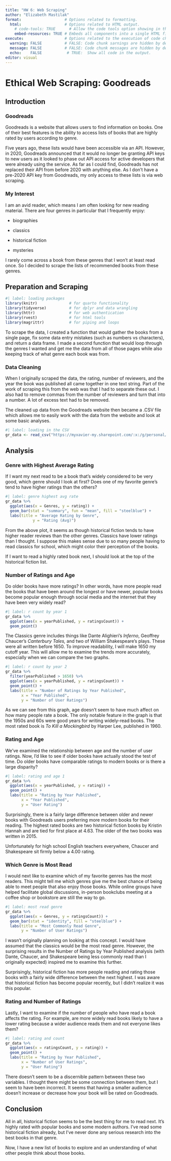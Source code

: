 ```yaml
---
title: "HW 6: Web Scraping"
author: "Elizabeth Mastilak"
format:                   # Options related to formatting.
  html:                   # Options related to HTML output.
    # code-tools: TRUE      # Allow the code tools option showing in the output.
    embed-resources: TRUE # Embeds all components into a single HTML file. 
execute:                  # Options related to the execution of code chunks.
  warning: FALSE          # FALSE: Code chunk sarnings are hidden by default.
  message: FALSE          # FALSE: Code chunk messages are hidden by default.
  echo:    FALSE           # TRUE:  Show all code in the output.
editor: visual
---
```


# Ethical Web Scraping: Goodreads

## Introduction

### Goodreads

Goodreads is a website that allows users to find information on books. One of their best features is the ability to access lists of books that are highly rated by users according to genre.

Five years ago, these lists would have been accessible via an API. However, in 2020, Goodreads announced that it would no longer be granting API keys to new users as it looked to phase out API access for active developers that were already using the service. As far as I could find, Goodreads has not replaced their API from before 2020 with anything else. As I don't have a pre-2020 API key from Goodreads, my only access to these lists is via web scraping.

### My Interest

I am an avid reader, which means I am often looking for new reading material. There are four genres in particular that I frequently enjoy:

-   biographies

-   classics

-   historical fiction

-   mysteries

I rarely come across a book from these genres that I won't at least read once. So I decided to scrape the lists of recommended books from these genres.

## Preparation and Scraping

```r
#| label: loading packages
library(knitr)              # for quarto functionality
library(tidyverse)          # for dplyr and data wrangling
library(httr)               # for web authentication
library(rvest)              # for html tools
library(magrittr)           # for piping and loops
```

To scrape the data, I created a function that would gather the books from a single page, fix some data entry mistakes (such as numbers vs characters), and return a data frame. I made a second function that would loop through the genres I wanted and get me the data from all of those pages while also keeping track of what genre each book was from.

### Data Cleaning

When I originally scraped the data, the rating, number of reviewers, and the year the book was published all came together in one text string. Part of the work of scraping this from the web was that I had to separate these out. I also had to remove commas from the number of reviewers and turn that into a number. A lot of excess text had to be removed.

The cleaned up data from the Goodreads website then became a .CSV file which allows me to easily work with the data from the website and look at some basic analyses.

```r
#| label: loading in the CSV
gr_data <- read_csv("https://myxavier-my.sharepoint.com/:x:/g/personal/mastilake_xavier_edu/EVTRpLfJsIdIijXkn217kNIBaHq5K9vIXL5DNPnYjbo2ag?download=1")
```

## Analysis

### Genre with Highest Average Rating

If I want my next read to be a book that's widely considered to be very good, which genre should I look at first? Does one of my favorite genre's tend to have higher ratings than the others?

```r
#| label: genre highest avg rate
gr_data %>% 
  ggplot(aes(x = Genres, y = rating)) +
  geom_bar(stat = "summary", fun = "mean", fill = "steelblue") +
  labs(title = "Average Rating by Genre", 
            y = "Rating (Avg)")
```

From the above plot, it seems as though historical fiction tends to have higher reader reviews than the other genres. Classics have lower ratings than I thought. I suppose this makes sense due to so many people having to read classics for school, which might color their perception of the books.

If I want to read a highly rated book next, I should look at the top of the historical fiction list.

### Number of Ratings and Age

Do older books have more ratings? In other words, have more people read the books that have been around the longest or have newer, popular books become popular enough through social media and the internet that they have been very widely read?

```r
#| label: r count by year 1
gr_data %>% 
  ggplot(aes(x = yearPublished, y = ratingsCount)) +
  geom_point()
```

The Classics genre includes things like Dante Alighieri's *Inferno*, Geoffrey Chaucer's *Canterbury Tales,* and two of William Shakespeare's plays. These were all written before 1650. To improve readability, I will make 1650 my cutoff year. This will allow me to examine the trends more accurately, especially when we can compare the two graphs.

```r
#| label: r count by year 2
gr_data %>% 
  filter(yearPublished > 1650) %>% 
  ggplot(aes(x = yearPublished, y = ratingsCount)) +
  geom_point() +
  labs(title = "Number of Ratings by Year Published", 
       x = "Year Published", 
       y = "Number of User Ratings")
```

As we can see from this graph, age doesn't seem to have much affect on how many people rate a book. The only notable feature in the graph is that the 1950s and 60s were good years for writing widely-read books. The most rated book is *To Kill a Mockingbird* by Harper Lee, published in 1960.

### Rating and Age

We've examined the relationship between age and the number of user ratings. Now, I'd like to see if older books have actually stood the test of time. Do older books have comparable ratings to modern books or is there a large disparity?

```r
#| label: rating and age 1
gr_data %>% 
  ggplot(aes(x = yearPublished, y = rating)) +
  geom_point() +
  labs(title = "Rating by Year Published", 
       x = "Year Published", 
       y = "User Rating")
```

Surprisingly, there is a fairly large difference between older and newer books with Goodreads users preferring more modern books for their reading. The highest rated books are two historical fiction books by Kristin Hannah and are tied for first place at 4.63. The older of the two books was written in 2015.

Unfortunately for high school English teachers everywhere, Chaucer and Shakespeare sit firmly below a 4.00 rating.

### Which Genre is Most Read

I would next like to examine which of my favorite genres has the most readers. This might tell me which genres give me the best chance of being able to meet people that also enjoy those books. While online groups have helped facilitate global discussions, in-person bookclubs meeting at a coffee shop or bookstore are still the way to go.

```r
#| label: most read genre
gr_data %>% 
  ggplot(aes(x = Genres, y = ratingsCount)) +
  geom_bar(stat = "identity", fill = "steelblue") +
  labs(title = "Most Commonly Read Genre", 
       y = "Number of User Ratings")
```

I wasn't originally planning on looking at this concept. I would have assumed that the classics would be the most read genre. However, the surprising results in the Number of Ratings by Year Published analysis (with Dante, Chaucer, and Shakespeare being less commonly read than I originally expected) inspired me to examine this further.

Surprisingly, historical fiction has more people reading and rating those books with a fairly wide difference between the next highest. I was aware that historical fiction has become popular recently, but I didn't realize it was this popular.

### Rating and Number of Ratings

Lastly, I want to examine if the number of people who have read a book affects the rating. For example, are more widely read books likely to have a lower rating because a wider audience reads them and not everyone likes them?

```r
#| label: rating and count
gr_data %>% 
  ggplot(aes(x = ratingsCount, y = rating)) +
  geom_point() +
  labs(title = "Rating by Year Published", 
       x = "Number of User Ratings", 
       y = "User Rating")
```

There doesn't seem to be a discernible pattern between these two variables. I thought there might be some connection between them, but I seem to have been incorrect. It seems that having a smaller audience doesn't increase or decrease how your book will be rated on Goodreads.

## Conclusion

All in all, historical fiction seems to be the best thing for me to read next. It's highly rated with popular books and some modern authors. I've read some historical fiction already, but I've never done any serious research into the best books in that genre.

Now, I have a new list of books to explore and an understanding of what other people think about those books.
